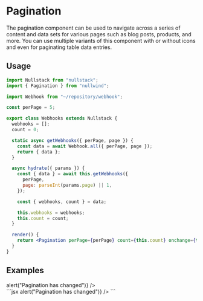 
<Meta
  title="Pagination"
  description="The pagination component can be used to navigate across a series of content and data sets for various pages such as blog posts, products, and more. You can use multiple variants of this component with or without icons and even for paginating table data entries."
/>

# Pagination

The pagination component can be used to navigate across a series of content and data sets for various pages such as blog posts, products, and more. You can use multiple variants of this component with or without icons and even for paginating table data entries.

## Usage

```jsx
import Nullstack from "nullstack";
import { Pagination } from "nullwind";

import Webhook from "~/repository/webhook";

const perPage = 5;

export class Webhooks extends Nullstack {
  webhooks = [];
  count = 0;

  static async getWebhooks({ perPage, page }) {
    const data = await Webhook.all({ perPage, page });
    return { data };
  }

  async hydrate({ params }) {
    const { data } = await this.getWebhooks({
      perPage,
      page: parseInt(params.page) || 1,
    });

    const { webhooks, count } = data;

    this.webhooks = webhooks;
    this.count = count;
  }

  render() {
    return <Pagination perPage={perPage} count={this.count} onchange={this.hydrate} />;
  }
}
```

## Examples

<Playground title="Default">
  <Playground.Preview>
    <div class="flex justify-center items-center">
      <Pagination count={50} perPage={10} onchange={() => alert("Pagination has changed")} />
    </div>
  </Playground.Preview>
  <Playground.Code>
    ```jsx
    <Pagination count={50} perPage={10} onchange={() => alert("Pagination has changed")} />
    ```
  </Playground.Code>
</Playground>
